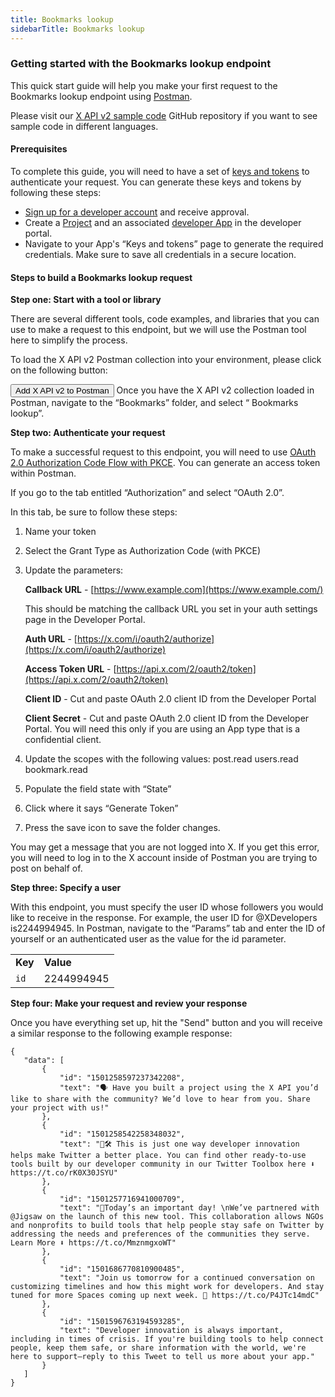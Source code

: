 ---
title: Bookmarks lookup
sidebarTitle: Bookmarks lookup
---


### Getting started with the Bookmarks lookup endpoint

This quick start guide will help you make your first request to the Bookmarks lookup endpoint using [Postman](/tutorials/postman-getting-started).

Please visit our [X API v2 sample code](https://github.com/xdevplatform/Twitter-API-v2-sample-code) GitHub repository if you want to see sample code in different languages.

#### Prerequisites

To complete this guide, you will need to have a set of [keys and tokens](/resources/fundamentals/authentication) to authenticate your request. You can generate these keys and tokens by following these steps:

* [Sign up for a developer account](https://developer.x.com/en/apply-for-access) and receive approval.
* Create a [Project](/resources/fundamentals/projects) and an associated [developer App](/resources/fundamentals/developer-apps) in the developer portal.
* Navigate to your App's “Keys and tokens” page to generate the required credentials. Make sure to save all credentials in a secure location.

#### Steps to build a Bookmarks lookup request

**Step one: Start with a tool or library**

There are several different tools, code examples, and libraries that you can use to make a request to this endpoint, but we will use the Postman tool here to simplify the process.

To load the X API v2 Postman collection into your environment, please click on the following button:

<Button href="https://t.co/twitter-api-postman">
  Add X API v2 to Postman
</Button>
Once you have the X API v2 collection loaded in Postman, navigate to the “Bookmarks” folder, and select “ Bookmarks lookup”.

**Step two: Authenticate your request**

To make a successful request to this endpoint, you will need to use [OAuth 2.0 Authorization Code Flow with PKCE](/resources/fundamentals/authentication#oauth-2-0-authorization-code-flow-with-pkce-3). You can generate an access token within Postman. 

If you go to the tab entitled “Authorization” and select “OAuth 2.0”.

In this tab, be sure to follow these steps:

1.  Name your token

2.  Select the Grant Type as Authorization Code (with PKCE)

3.  Update the parameters:

    **Callback URL** - [https://www.example.com](https://www.example.com/)

    This should be matching the callback URL you set in your auth settings page in the Developer Portal.

    **Auth URL** - [https://x.com/i/oauth2/authorize](https://x.com/i/oauth2/authorize)

    **Access Token URL** - [https://api.x.com/2/oauth2/token](https://api.x.com/2/oauth2/token)

    **Client ID** - Cut and paste OAuth 2.0 client ID from the Developer Portal

    **Client Secret** - Cut and paste OAuth 2.0 client ID from the Developer Portal. You will need this only if you are using an App type that is a confidential client.

4.  Update the scopes with the following values: post.read users.read bookmark.read

5.  Populate the field state with “State”

6.  Click where it says “Generate Token”

7.  Press the save icon to save the folder changes.


You may get a message that you are not logged into X. If you get this error, you will need to log in to the X account inside of Postman you are trying to post on behalf of.

**Step three: Specify a user**

With this endpoint, you must specify the user ID whose followers you would like to receive in the response. For example, the user ID for @XDevelopers is2244994945. In Postman, navigate to the “Params” tab and enter the ID of yourself or an authenticated user as the value for the id parameter.

|     |     |
| :--- | :--- |
| **Key** | **Value** |
| `id` | 2244994945 |

**Step four: Make your request and review your response**

Once you have everything set up, hit the "Send" button and you will receive a similar response to the following example response:

```
{
   "data": [
       {
           "id": "1501258597237342208",
           "text": "🗣 Have you built a project using the X API you’d like to share with the community? We’d love to hear from you. Share your project with us!"
       },
       {
           "id": "1501258542258348032",
           "text": "🧰🛠 This is just one way developer innovation helps make Twitter a better place. You can find other ready-to-use tools built by our developer community in our Twitter Toolbox here ⬇️ https://t.co/rK0X30JSYU"
       },
       {
           "id": "1501257716941000709",
           "text": "📣Today’s an important day! \nWe’ve partnered with @Jigsaw on the launch of this new tool. This collaboration allows NGOs and nonprofits to build tools that help people stay safe on Twitter by addressing the needs and preferences of the communities they serve. Learn More ⬇️ https://t.co/MmznmgxoWT"
       },
       {
           "id": "1501686770810900485",
           "text": "Join us tomorrow for a continued conversation on customizing timelines and how this might work for developers. And stay tuned for more Spaces coming up next week. 👀 https://t.co/P4JTc14mdC"
       },
       {
           "id": "1501596763194593285",
           "text": "Developer innovation is always important, including in times of crisis. If you're building tools to help connect people, keep them safe, or share information with the world, we're here to support—reply to this Tweet to tell us more about your app."
       }
   ]
}
```